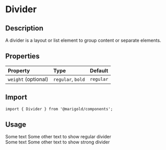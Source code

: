 
<Meta title="Components/Layout/Divider" />

# Divider

## Description

A divider is a layout or list element to group content or separate elements.

## Properties

| Property            | Type              | Default   |
| :------------------ | :---------------- | :-------- |
| `weight` (optional) | `regular`, `bold` | `regular` |

## Import

```tsx
import { Divider } from '@marigold/components';
```

## Usage

<Preview>
  <Story name="Divider/regular">
    <div>
      <Text>Some text</Text>
      <Divider />
      <Text>Some other text to show regular divider</Text>
    </div>
  </Story>
  <Story name="Divider/bold">
    <div>
      <Text>Some text</Text>
      <Divider weight="bold" />
      <Text>Some other text to show strong divider</Text>
    </div>
  </Story>
</Preview>

